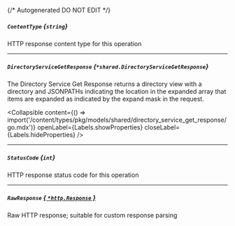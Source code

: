 {/* Autogenerated DO NOT EDIT  */}

##### `ContentType` *{`string`}*
HTTP response content type for this operation

---
##### `DirectoryServiceGetResponse` *{`*shared.DirectoryServiceGetResponse`}*
The Directory Service Get Response returns a directory view with a directory and JSONPATHs indicating the
 location in the expanded array that items are expanded as indicated by the expand mask in the request.

<Collapsible content={() => import('/content/types/pkg/models/shared/directory_service_get_response/go.mdx')} openLabel={Labels.showProperties} closeLabel={Labels.hideProperties} />


---
##### `StatusCode` *{`int`}*
HTTP response status code for this operation

---
##### `RawResponse` [*{ `*http.Response` }*](https://pkg.go.dev/net/http#Response)
Raw HTTP response; suitable for custom response parsing


